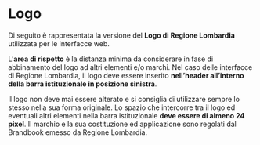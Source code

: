 
<Meta of={LogoStories} />

# Logo

Di seguito è rappresentata la versione del **Logo di Regione Lombardia** utilizzata per le interfacce web.

L’**area di rispetto** è la distanza minima da considerare in fase di abbinamento del logo ad altri elementi e/o marchi.
Nel caso delle interfacce di Regione Lombardia, il logo deve essere inserito **nell’header all’interno della barra istituzionale in posizione sinistra**.

Il logo non deve mai essere alterato e si consiglia di utilizzare sempre lo stesso nella sua forma originale.
Lo spazio che intercorre tra il logo ed eventuali altri elementi nella barra istituzionale **deve essere di almeno 24 pixel**.
Il marchio e la sua costituzione ed applicazione sono regolati dal Brandbook emesso da Regione Lombardia.

<Canvas of={LogoStories.Logo} />
